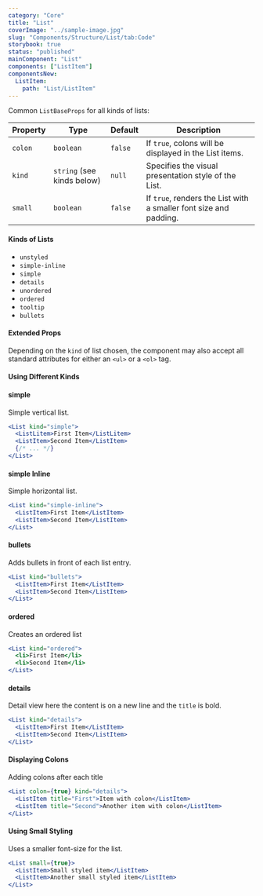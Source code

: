 ```yaml
---
category: "Core"
title: "List"
coverImage: "../sample-image.jpg"
slug: "Components/Structure/List/tab:Code"
storybook: true
status: "published"
mainComponent: "List"
components: ["ListItem"]
componentsNew:
  ListItem:
    path: "List/ListItem"
---
```


Common `ListBaseProps` for all kinds of lists:

| Property | Type                       | Default | Description                                                       |
| -------- | -------------------------- | ------- | ----------------------------------------------------------------- |
| `colon`  | `boolean`                  | `false` | If `true`, colons will be displayed in the List items.            |
| `kind`   | `string` (see kinds below) | `null`  | Specifies the visual presentation style of the List.              |
| `small`  | `boolean`                  | `false` | If `true`, renders the List with a smaller font size and padding. |

#### Kinds of Lists

- `unstyled`
- `simple-inline`
- `simple`
- `details`
- `unordered`
- `ordered`
- `tooltip`
- `bullets`

#### Extended Props

Depending on the `kind` of list chosen, the component may also accept all standard attributes for either an `<ul>` or a `<ol>` tag.

#### Using Different Kinds

#### simple

Simple vertical list.

```jsx live
<List kind="simple">
  <ListLitem>First Item</ListLitem>
  <ListItem>Second Item</ListItem>
  {/* ... */}
</List>
```

#### simple Inline

Simple horizontal list.

```jsx live
<List kind="simple-inline">
  <ListItem>First Item</ListItem>
  <ListItem>Second Item</ListItem>
</List>
```

#### bullets

Adds bullets in front of each list entry.

```jsx live
<List kind="bullets">
  <ListItem>First Item</ListItem>
  <ListItem>Second Item</ListItem>
</List>
```

#### ordered

Creates an ordered list

```jsx live
<List kind="ordered">
  <li>First Item</li>
  <li>Second Item</li>
</List>
```

#### details

Detail view here the content is on a new line and the `title` is bold.

```jsx live
<List kind="details">
  <ListItem>First Item</ListItem>
  <ListItem>Second Item</ListItem>
</List>
```

#### Displaying Colons

Adding colons after each title

```jsx live
<List colon={true} kind="details">
  <ListItem title="First">Item with colon</ListItem>
  <ListItem title="Second">Another item with colon</ListItem>
</List>
```

#### Using Small Styling

Uses a smaller font-size for the list.

```jsx live
<List small={true}>
  <ListItem>Small styled item</ListItem>
  <ListItem>Another small styled item</ListItem>
</List>
```
